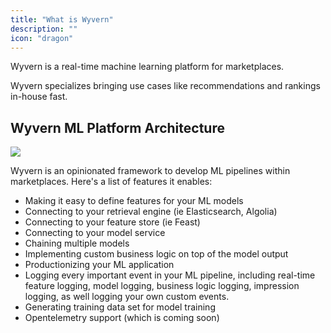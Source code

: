 ```yaml
---
title: "What is Wyvern"
description: ""
icon: "dragon"
---
```


Wyvern is a real-time machine learning platform for marketplaces.

Wyvern specializes bringing use cases like recommendations and rankings in-house fast.

## Wyvern ML Platform Architecture

<Frame>
  <img class="w-full h-full" src="/images/wyvern_ml_architecture.png" />
</Frame>

Wyvern is an opinionated framework to develop ML pipelines within marketplaces. Here's a list of features it enables:

- Making it easy to define features for your ML models
- Connecting to your retrieval engine (ie Elasticsearch, Algolia)
- Connecting to your feature store (ie Feast)
- Connecting to your model service
- Chaining multiple models
- Implementing custom business logic on top of the model output
- Productionizing your ML application
- Logging every important event in your ML pipeline, including real-time feature logging, model logging, business logic logging, impression logging, as well logging your own custom events.
- Generating training data set for model training
- Opentelemetry support (which is coming soon)
